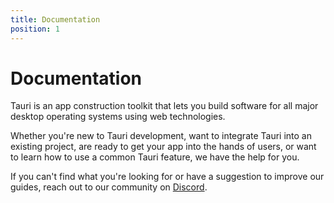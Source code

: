 ```yaml
---
title: Documentation
position: 1
---
```



# Documentation

Tauri is an app construction toolkit that lets you build software for all major desktop operating systems using web technologies.

Whether you're new to Tauri development, want to integrate Tauri into an existing project, are ready to get your app into the hands of users, or want to learn how to use a common Tauri feature, we have the help for you.

If you can't find what you're looking for or have a suggestion to improve our guides, reach out to our community on [Discord](https://discord.com/invite/tauri).

<TableOfContents />
